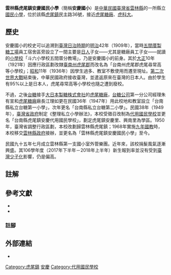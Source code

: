 {{Infobox School
| name = 雲林縣虎尾鎮安慶國民小學
| other_name = 安慶國小（簡稱）
| image = 雲林縣虎尾鎮 安慶國小 - panoramio.jpg
| caption = 安慶國小主建築
| logo = 
| logo_caption = 
| motto = 
| established = {{Start date|1947|8|df=y}}
| closed = 
| type = 縣立[[國民小學|國民小學]]
| language = 
| religion = 
| affiliation = 
| IMC = 
| legal_person = 
| district = {{ROC}}[[中華民國|中華民國]][[臺灣省|臺灣省]][[雲林縣|雲林縣]][[虎尾鎮|虎尾鎮]]安慶里
| grades = 六個年級
| founder = 時任[[台糖|台糖公司]]第一分公司經理朱有宣、[[虎尾糖廠|虎尾糖廠]]廠長江理如{{refTag|name=xiaoshi|{{cite web|title=安慶國小校史沿革|url=http://163.27.200.1/aces.htm|accessdate=2017-08-27}}}}
| chairman = 
| president = 
| first_principal = 陳瓚（人事主任兼任）{{refTag|name=xiaoshi}}
| principal_label = 校長
| principal = 李瑪莉{{refTag|name=principal-lee|{{cite news|author1=蔡慶朝|title=李瑪莉接任安慶國小校長|url=http://www.twtimes.com.tw/index.php?page=news&nid=157773|accessdate=2017-08-27|publisher=臺灣時報|date=2011-08-05|archive-url=https://web.archive.org/web/20170827175328/http://www.twtimes.com.tw/index.php?page=news&nid=157773|archive-date=2017-08-27|dead-url=yes}}}}
| vice_principal = 
| assistant_principal = 
| secretary = 
| dean = 
| director = 
| college = 
| house = 
| su = 
| sc = 
| cs = 
| cc = 
| faculty = 
| staff = 
| students = 
| area = 
| athletics = 
| conference = 
| tree = 
| colors = 
| mascot = 
| magazine = 
| telephone = 
| fax = 
| address = [[雲林縣|雲林縣]][[虎尾鎮|虎尾鎮]]民主路36號
| location = 
| website = {{官方網站|https://aces.ylc.edu.tw/}}
| lastupdate = 2017年9月9日
| coordinates = {{Coord|23.7032|120.4334|display=inline,title}}
}}
'''雲林縣虎尾鎮安慶國民小學'''（簡稱'''安慶國小'''）是[[中華民國|中華民國]][[臺灣省|臺灣省]][[雲林縣|雲林縣]]的一所縣立[[國民小學|國民小學]]，位於該縣[[虎尾鎮|虎尾鎮]]民主路36號，接近[[虎尾糖廠|虎尾糖廠]]、[[虎科大|虎科大]]。

== 歷史 ==
安慶國小的校史可以追溯到[[臺灣日治時期|臺灣日治時期]]的[[明治|明治]]42年（1909年），當時[[台糖虎尾總廠|五間厝製糖工場]]員工宿舍區旁設立了一間主要是[[日本人|日人]]子女——尤其是糖廠員工子女——就讀的[[小學校_(台灣)|小學校]]「斗六小學校五間厝分教場」{{NoteTag|小學校是專供通[[日語|日語]]者就讀；不會日語的當地臺人則必須就讀「[[公學校|公學校]]」。「分教場」即為分校。}}，乃是安慶國小的前身。{{refTag|name=xiaoshi}}{{refTag|name=twsugar}}其於[[大正|大正]]10年（1921年）因應行政區劃改隸[[臺南州|臺南州]][[虎尾郡|虎尾郡]]而改名為「台南州虎尾郡虎尾尋常高等小學校」{{NoteTag|「尋常高等小學校」就是[[初級中學|初級中學]]。}}{{refTag|name=twsugar}}；[[昭和|昭和]]11年（1936年）因學生過多{{refTag|name=twsugar|{{cite web|title=台灣糖業公司-虎尾總廠文物館所收藏之糖業史料(O009)|url=http://catalog.digitalarchives.tw/item/00/45/5e/77.html|work=數位典藏與數位學習聯合目錄|publisher=台灣糖業公司糖業文物館|accessdate=2017-08-28}}}}、教室不敷使用而遷至現址。{{refTag|name=xiaoshi}}[[第二次世界大戰|第二次世界大戰]]結束後，中華民國政府接收臺灣，並遣返原來在臺灣的日本人。由於學生有95%以上是日本人，虎尾尋常高等小學校也隨之遭到廢校。{{refTag|name=xiaoshi}}

不過，之後[[台灣糖業公司|台糖]]接手[[大日本製糖株式會社|大日本製糖株式會社]]的[[虎尾糖廠|虎尾糖廠]]，[[台糖|台糖公司]]第一分公司經理朱有宣和[[虎尾糖廠|虎尾糖廠]]廠長江理如更在民國36年（1947年）用此校地和教室設立「台南縣私立台糖第一小學」，次年更名「台南縣私立台糖第二小學」。{{refTag|name=xiaoshi}}民國38年（1949年），[[臺灣省政府|臺灣省政府]]制定《整理私立小學辦法》，本校受徵召改制為[[代用國民學校|代用國民學校]]並更名「台南縣虎尾鎮安慶代用國民學校」，劃定虎尾鎮安慶里、興南里為學區。{{refTag|name=xiaoshi}}1950年，臺灣省調整行政區劃，本校改劃歸雲林縣虎尾鎮；1968年實施[[臺灣九年國民義務教育|九年國教]]時，本校移交[[雲林縣政府|雲林縣政府]]接辦，並更名為「雲林縣虎尾鎮安慶國民小學」至今。{{refTag|name=xiaoshi}}

民國九十五年七月成立雲林縣第一支國小室外管樂團。{{refTag|name=xiaoshi}}近年來，該校捐髮風氣逐漸興盛。{{refTag|name=LiaoLtn|{{cite news|author1=廖淑玲|title=愛的傳染 虎尾安慶國小愛心捐髮成校風|url=http://news.ltn.com.tw/news/life/breakingnews/1950634|accessdate=2017-08-27|publisher=自由時報}}}}其106學年度（2017年下半年－2018年上半年）新生報到率並沒有受到[[少子化#臺灣的少子化問題|臺灣少子化]]影響，仍是偏高。{{refTag|name=ShuLingLTN|{{cite news|author1=廖淑玲|title=小一新生報到 虎尾國小報到率超高|url=http://news.ltn.com.tw/news/life/breakingnews/2037129|accessdate=2017-08-27|date=2017-04-15}}}}

== 註解 ==
{{NoteFoot}}

== 參考文獻 ==
*{{cite journal|title=日日鄉土情懷，天天母語日|journal=台語教育報|issue=第7期|url=http://www.jen-pin.com.tw/doc/2012052111420597|publisher=真平台語網|quote=位於雲林縣虎尾糖廠及虎尾科技大學旁的安慶國小……前身是1937年8月創立於台南縣的私立台糖第一小學，校門口民主路上一整排椰林大道是雲林縣唯一僅存大王椰子路樹群，環境優美雅致。}}
*{{cite web|author1=劉明俊|title=植樹紀念|url=http://nrch.culture.tw/view.aspx?keyword=%E5%AE%89%E6%85%B6%E5%9C%8B%E5%B0%8F&s=3398883&id=0000630866&proj=MOC_IMD_001|website=文化部國家文化資料庫|quote=安慶國小以前是專為日本人設的小學校。最初……，又改為台南縣私立台糖第一小學，後來改為安慶國小。}}
=== 註腳 ===
{{RefFoot}}

== 外部連結 ==
*{{URL|http://www.aces.ylc.edu.tw/|雲林縣虎尾鎮安慶國民小學}}
{{雲林縣國民中小學}}

[[Category:虎尾鎮|Category:虎尾鎮]]
[[Category:雲林縣小學|安慶]]
[[Category:代用國民學校|Category:代用國民學校]]
